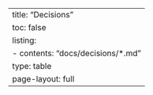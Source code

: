 ---
title: "Decisions"
toc: false
listing: 
  - contents: "docs/decisions/*.md"
    type: table
page-layout: full
---